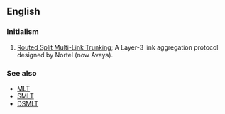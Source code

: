 ==English==

===Initialism===
{{rfc-header|Initialism}}
{{head|en|initialism}}

# {{label|en|computing}} [[w:RSMLT|Routed Split Multi-Link Trunking]]; A Layer-3 link aggregation protocol designed by Nortel (now Avaya).

===See also===
* [[MLT]]
* [[SMLT]]
* [[DSMLT]]